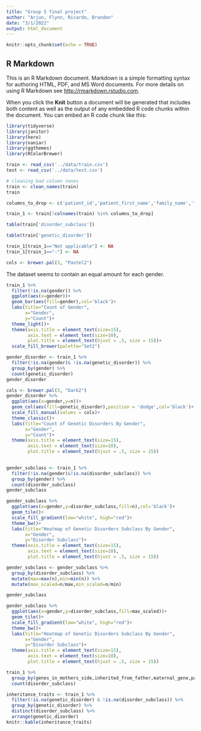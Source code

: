 ```yaml
---
title: "Group 5 final project"
author: "Arjun, Flynn, Ricardo, Brandon"
date: "3/1/2022"
output: html_document
---
```


```r
knitr::opts_chunk$set(echo = TRUE)
```

## R Markdown

This is an R Markdown document. Markdown is a simple formatting syntax for authoring HTML, PDF, and MS Word documents. For more details on using R Markdown see <http://rmarkdown.rstudio.com>.

When you click the **Knit** button a document will be generated that includes both content as well as the output of any embedded R code chunks within the document. You can embed an R code chunk like this:

```r
library(tidyverse)
library(janitor)
library(here)
library(naniar)
library(ggthemes)
library(RColorBrewer)
```
```r
train <- read_csv('../data/train.csv')
test <- read_csv('../data/test.csv')
```

```r
# cleaning bad column nanes
train <- clean_names(train)
train
```


```r
columns_to_drop <- c('patient_id','patient_first_name','family_name','fathers_name','test_1','test_2','test_3','test_4','test_5','symptom_1','symptom_2','symptom_3','symptom_4','symptom_5')
```
```r
train_1 <- train[!colnames(train) %in% columns_to_drop]
```
```r
table(train['disorder_subclass'])
```

```r
table(train['genetic_disorder'])
```
```r
train_1[train_1=="Not applicable"] <- NA
train_1[train_1=="-"] <- NA
```
```r
cols <- brewer.pal(3, "Pastel2")
```


The dataset seems to contain an equal amount for each gender. 

```r
train_1 %>% 
  filter(!is.na(gender)) %>% 
  ggplot(aes(x=gender))+
  geom_bar(aes(fill=gender),col='black')+
  labs(title="Count of Gender",
       x="Gender",
       y="Count")+
  theme_light()+
  theme(axis.title = element_text(size=15),
        axis.text = element_text(size=10),
        plot.title = element_text(hjust = .5, size = 15))+
  scale_fill_brewer(palette="Set2")
```
```r
gender_disorder <- train_1 %>% 
  filter(!is.na(gender)& !is.na(genetic_disorder)) %>% 
  group_by(gender) %>% 
  count(genetic_disorder)
gender_disorder
```
```r
cols <- brewer.pal(3, "Dark2")
gender_disorder %>% 
  ggplot(aes(x=gender,y=n))+
  geom_col(aes(fill=genetic_disorder),position = 'dodge',col='black')+
  scale_fill_manual(values = cols)+
  theme_classic()+
  labs(title="Count of Genetic Disorders By Gender",
       x="Gender",
       y="Count")+
  theme(axis.title = element_text(size=15),
        axis.text = element_text(size=10),
        plot.title = element_text(hjust = .5, size = 15))
  
```

```r
gender_subclass <- train_1 %>% 
  filter(!is.na(gender)&!is.na(disorder_subclass)) %>% 
  group_by(gender) %>% 
  count(disorder_subclass)
gender_subclass
```
```r
gender_subclass %>% 
  ggplot(aes(x=gender,y=disorder_subclass,fill=n),col='black')+
  geom_tile()+
  scale_fill_gradient(low="white", high="red")+
  theme_bw()+
  labs(title="Heatmap of Genetic Disorders Subclass By Gender",
       x="Gender",
       y="Disorder Subclass")+
  theme(axis.title = element_text(size=15),
        axis.text = element_text(size=10),
        plot.title = element_text(hjust = .5, size = 15))
```
```r
gender_subclass <- gender_subclass %>% 
  group_by(disorder_subclass) %>% 
  mutate(max=max(n),min=min(n)) %>% 
  mutate(max_scaled=n/max,min_scaled=n/min)

gender_subclass
```
```r
gender_subclass %>% 
  ggplot(aes(x=gender,y=disorder_subclass,fill=max_scaled))+
  geom_tile()+
  scale_fill_gradient(low="white", high="red")+
  theme_bw()+
  labs(title="Heatmap of Genetic Disorders Subclass By Gender",
       x="Gender",
       y="Disorder Subclass")+
  theme(axis.title = element_text(size=15),
        axis.text = element_text(size=10),
        plot.title = element_text(hjust = .5, size = 15))
```

```r
train_1 %>% 
  group_by(genes_in_mothers_side,inherited_from_father,maternal_gene,paternal_gene) %>% 
  count(disorder_subclass)
```
```r
inheritance_traits <- train_1 %>% 
  filter(!is.na(genetic_disorder) & !is.na(disorder_subclass)) %>% 
  group_by(genetic_disorder) %>% 
  distinct(disorder_subclass) %>% 
  arrange(genetic_disorder)
knitr::kable(inheritance_traits)
```








